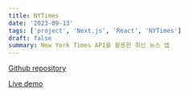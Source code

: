```yaml
---
title: NYTimes
date: '2023-09-13'
tags: ['project', 'Next.js', 'React', 'NYTimes']
draft: false
summary: New York Times API를 활용한 최신 뉴스 앱
---
```


[Github repository](https://github.com/Valentin1495/NYTimes)

[Live demo](https://nytimes-nh.vercel.app)